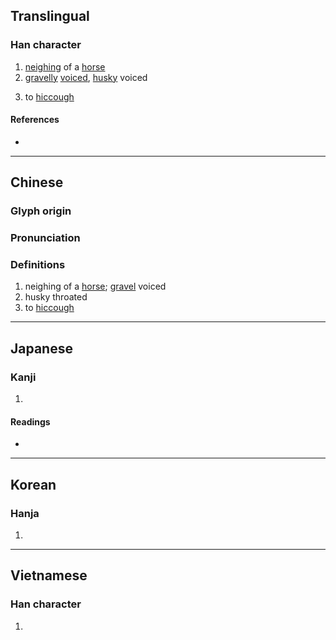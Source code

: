 {{character info/new}}
==Translingual==

===Han character===
{{Han char|rn=30|rad=口|as=12|sn=15|four=62021|canj=RTCL|ids=⿰口斯}}

# [[neigh]]ing of a [[horse]]
# [[gravelly]] [[voice]]d, [[husky]] voiced
# {{lb|mul|Cantonese}} to [[hiccough]]

====References====
* {{Han ref|kx=0207.140|dkj=04260|dj=0430.120|hdz=10681.060|uh=5636|ud=22070|bh=BC52|bd=48210}}

----

==Chinese==
{{zh-forms}}

===Glyph origin===
{{Han etym}}

===Pronunciation===
{{zh-pron
|m=sī
|c=sai1,si1
|h=pfs=sê
|md=
|mn=qz:sir/xm,zz:su
|w=
|mc=y
|oc=y
|cat=
}}

===Definitions===
{{zh-hanzi}}

# neighing of a [[horse]]; [[gravel]] voiced
# husky throated
# to [[hiccough]]
 
----

==Japanese==

===Kanji===
{{ja-kanji|grade=|rs=口12}}

# {{defn|lang=ja|sort=口12}}

====Readings====
* {{ja-readings|on=[[せい]] (sei)|kun=[[いななく]] (inanaku)}}

----

==Korean==

===Hanja===
{{ko-hanja|hangeul=시|rv=si|mr=si}}

# {{defn|lang=ko|sort=口12}}

----

==Vietnamese==

===Han character===
{{vi-hantu|[[tê]]|rs=口12}}

# {{defn|lang=vi|sort=口12}}